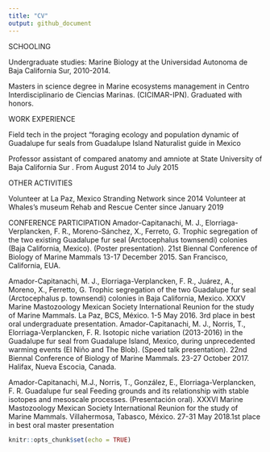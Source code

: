 ```yaml
---
title: "CV"
output: github_document
---
```

SCHOOLING

Undergraduate studies: Marine Biology at the Universidad Autonoma de Baja California Sur, 2010-2014.

Masters in science degree in Marine ecosystems management in Centro Interdisciplinario de Ciencias Marinas. (CICIMAR-IPN). Graduated with honors.
			
WORK EXPERIENCE

Field tech in the project “foraging ecology and population dynamic of Guadalupe fur seals from Guadalupe Island
Naturalist guide in Mexico

Professor assistant of  compared anatomy and amniote at State University of Baja California Sur . From August 2014 to July 2015

OTHER ACTIVITIES

Volunteer at La Paz, Mexico Stranding Network since 2014
Volunteer at Whales’s museum Rehab and Rescue Center since January 2019


CONFERENCE PARTICIPATION
Amador-Capitanachi, M. J., Elorriaga-Verplancken, F. R., Moreno-Sánchez, X., Ferreto, G. Trophic segregation of the two existing Guadalupe fur seal (Arctocephalus townsendi) colonies (Baja California, Mexico). (Poster presentation). 21st Biennal Conference of Biology of Marine Mammals 13-17 December 2015. San Francisco, California, EUA.

Amador-Capitanachi, M. J., Elorriaga-Verplancken, F. R., Juárez, A., Moreno, X., Ferretto, G. Trophic segregation of the two Guadalupe fur seal (Arctocephalus p. townsendi) colonies in Baja California, Mexico. XXXV Marine Mastozoology Mexican Society International Reunion for the study of Marine Mammals. La Paz, BCS, México. 1-5 May 2016. 3rd place in best oral undergraduate presentation.
Amador-Capitanachi, M. J., Norris, T., Elorriaga-Verplancken, F. R. Isotopic niche variation (2013-2016) in the Guadalupe fur seal from Guadalupe Island, Mexico, during unprecedented warming events (El Niño and The Blob). (Speed talk presentation). 22nd Biennal Conference of Biology of Marine Mammals. 23-27 October 2017. Halifax, Nueva Escocia, Canada.

Amador-Capitanachi, M.J., Norris, T., González, E., Elorriaga-Verplancken, F. R. Guadalupe fur seal Feeding grounds and its relationship with stable isotopes and mesoscale processes. (Presentación oral). XXXVI Marine Mastozoology Mexican Society International Reunion for the study of Marine Mammals. Villahermosa, Tabasco, México. 27-31 May 2018.1st place in best oral master presentation 





```r
knitr::opts_chunk$set(echo = TRUE)
```


